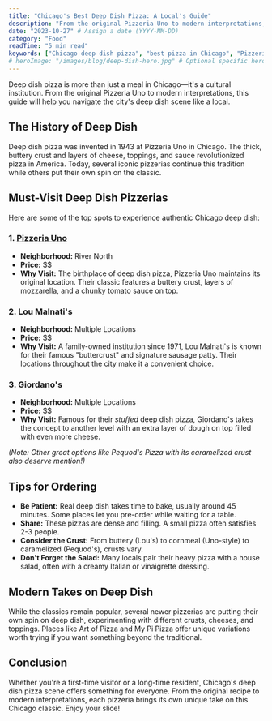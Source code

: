 ```yaml
---
title: "Chicago's Best Deep Dish Pizza: A Local's Guide"
description: "From the original Pizzeria Uno to modern interpretations, discover where to find the best deep dish pizza in Chicago."
date: "2023-10-27" # Assign a date (YYYY-MM-DD)
category: "Food"
readTime: "5 min read"
keywords: ["Chicago deep dish pizza", "best pizza in Chicago", "Pizzeria Uno", "Lou Malnati's", "Giordano's", "Pequod's Pizza", "Chicago food guide"]
# heroImage: "/images/blog/deep-dish-hero.jpg" # Optional specific hero image
---
```


Deep dish pizza is more than just a meal in Chicago—it&apos;s a cultural institution.
From the original Pizzeria Uno to modern interpretations, this guide will help you
navigate the city&apos;s deep dish scene like a local.

## The History of Deep Dish

Deep dish pizza was invented in 1943 at Pizzeria Uno in Chicago. The thick,
buttery crust and layers of cheese, toppings, and sauce revolutionized pizza
in America. Today, several iconic pizzerias continue this tradition while
others put their own spin on the classic.

## Must-Visit Deep Dish Pizzerias

Here are some of the top spots to experience authentic Chicago deep dish:

### 1. [Pizzeria Uno](/restaurants/pizzeria-uno)
*   **Neighborhood:** River North
*   **Price:** $$
*   **Why Visit:** The birthplace of deep dish pizza, Pizzeria Uno maintains its original location. Their classic features a buttery crust, layers of mozzarella, and a chunky tomato sauce on top.

### 2. Lou Malnati&apos;s
*   **Neighborhood:** Multiple Locations
*   **Price:** $$
*   **Why Visit:** A family-owned institution since 1971, Lou Malnati&apos;s is known for their famous &quot;buttercrust&quot; and signature sausage patty. Their locations throughout the city make it a convenient choice.

### 3. Giordano&apos;s
*   **Neighborhood:** Multiple Locations
*   **Price:** $$
*   **Why Visit:** Famous for their *stuffed* deep dish pizza, Giordano&apos;s takes the concept to another level with an extra layer of dough on top filled with even more cheese.

*(Note: Other great options like Pequod's Pizza with its caramelized crust also deserve mention!)*

## Tips for Ordering

*   **Be Patient:** Real deep dish takes time to bake, usually around 45 minutes. Some places let you pre-order while waiting for a table.
*   **Share:** These pizzas are dense and filling. A small pizza often satisfies 2-3 people.
*   **Consider the Crust:** From buttery (Lou's) to cornmeal (Uno-style) to caramelized (Pequod's), crusts vary.
*   **Don't Forget the Salad:** Many locals pair their heavy pizza with a house salad, often with a creamy Italian or vinaigrette dressing.

## Modern Takes on Deep Dish

While the classics remain popular, several newer pizzerias are putting
their own spin on deep dish, experimenting with different crusts, cheeses, and toppings. Places like Art of Pizza and My Pi Pizza offer unique variations worth trying if you want something beyond the traditional.

## Conclusion

Whether you&apos;re a first-time visitor or a long-time resident, Chicago&apos;s
deep dish pizza scene offers something for everyone. From the original
recipe to modern interpretations, each pizzeria brings its own unique
take on this Chicago classic. Enjoy your slice! 